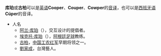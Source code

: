 '''库珀'''或'''古柏'''可以是[[英语|英语]]'''Cooper'''、'''Couper'''、'''Cowper'''的[[音译|音译]]，也可以是[[西班牙语|西班牙语]]'''Cúper'''的音译。

*人名
**[[阿兰·库珀|阿兰·库珀]]（{{lang|en|Alan Cooper}}），交互设计的提倡者。
**[[埃克托·库珀|埃克托·库珀]]（{{lang|es|Héctor Raul Cúper|}}），[[阿根廷|阿根廷]][[足球|足球]]教练。
**[[古柏|古柏]]，[[中国工农红军|中国工农红军]]早期将领之一。
**[[劉家成_(主持人)|劉家成]]，台灣藝人。
{{disambig|Cat=二字人名消歧义}}